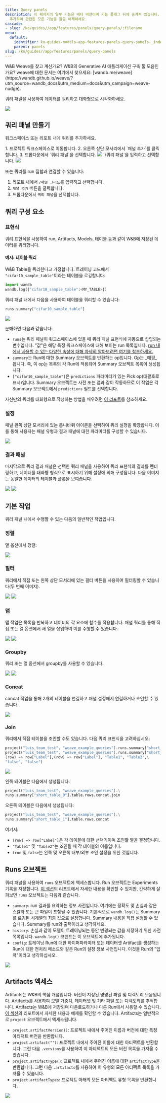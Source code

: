 ```yaml
---
title: Query panels
description: 이 페이지의 일부 기능은 베타 버전이며 기능 플래그 뒤에 숨겨져 있습니다. 프로필 페이지의 자기 소개에 `weave-plot`을
  추가하여 관련된 모든 기능을 잠금 해제하세요.
cascade:
- slug: /ko/guides//app/features/panels/query-panels/:filename
menu:
  default:
    identifier: ko-guides-models-app-features-panels-query-panels-_index
    parent: panels
slug: /ko/guides//app/features/panels/query-panels
---
```


<Note>
W&B Weave를 찾고 계신가요? W&B의 Generative AI 애플리케이션 구축 툴 모음인가요? weave에 대한 문서는 여기에서 찾으세요: [wandb.me/weave](https://wandb.github.io/weave/?utm_source=wandb_docs&utm_medium=docs&utm_campaign=weave-nudge).
</Note>

쿼리 패널을 사용하여 데이터를 쿼리하고 대화형으로 시각화하세요.

<Frame>
    <img src="/images/weave/pretty_panel.png"  />
</Frame>

## 쿼리 패널 만들기

워크스페이스 또는 리포트 내에 쿼리를 추가하세요.

<Tabs>
<Tab title="프로젝트 워크스페이스">
1. 프로젝트 워크스페이스로 이동합니다.
  2. 오른쪽 상단 모서리에서 `패널 추가`를 클릭합니다.
  3. 드롭다운에서 `쿼리 패널`을 선택합니다.
  <Frame>
    <img src="/images/weave/add_weave_panel_workspace.png"  />
</Frame>
</Tab>
<Tab title="W&B 리포트">
`/쿼리 패널`을 입력하고 선택합니다.

<Frame>
    <img src="/images/weave/add_weave_panel_report_1.png"  />
</Frame>

또는 쿼리를 run 집합과 연결할 수 있습니다:
1. 리포트 내에서 `/패널 그리드`를 입력하고 선택합니다.
2. `패널 추가` 버튼을 클릭합니다.
3. 드롭다운에서 `쿼리 패널`을 선택합니다.
</Tab>
</Tabs>

## 쿼리 구성 요소

### 표현식

쿼리 표현식을 사용하여 run, Artifacts, Models, 테이블 등과 같이 W&B에 저장된 데이터를 쿼리합니다.

#### 예시: 테이블 쿼리
W&B Table을 쿼리한다고 가정합니다. 트레이닝 코드에서 `"cifar10_sample_table"`이라는 테이블을 로깅합니다:

```python
import wandb
wandb.log({"cifar10_sample_table":<MY_TABLE>})
```

쿼리 패널 내에서 다음을 사용하여 테이블을 쿼리할 수 있습니다:
```python
runs.summary["cifar10_sample_table"]
```
<Frame>
    <img src="/images/weave/basic_weave_expression.png"  />
</Frame>

분해하면 다음과 같습니다:

* `runs`는 쿼리 패널이 워크스페이스에 있을 때 쿼리 패널 표현식에 자동으로 삽입되는 변수입니다. "값"은 해당 특정 워크스페이스에 대해 보이는 run 목록입니다. [run 내에서 사용할 수 있는 다양한 속성에 대해 자세히 알아보려면 여기를 참조하세요.](/ko/guides/track/public-api-guide/#understanding-the-different-attributes)
* `summary`는 Run에 대한 Summary 오브젝트를 반환하는 op입니다. Op는 _매핑_됩니다. 즉, 이 op는 목록의 각 Run에 적용되어 Summary 오브젝트 목록이 생성됩니다.
* `["cifar10_sample_table"]`은 `predictions` 파라미터가 있는 Pick op(대괄호로 표시)입니다. Summary 오브젝트는 사전 또는 맵과 같이 작동하므로 이 작업은 각 Summary 오브젝트에서 `predictions` 필드를 선택합니다.

자신만의 쿼리를 대화형으로 작성하는 방법을 배우려면 [이 리포트](https://wandb.ai/luis_team_test/weave_example_queries/reports/Weave-queries---Vmlldzo1NzIxOTY2?accessToken=bvzq5hwooare9zy790yfl3oitutbvno2i6c2s81gk91750m53m2hdclj0jvryhcr)를 참조하세요.

### 설정

패널 왼쪽 상단 모서리에 있는 톱니바퀴 아이콘을 선택하여 쿼리 설정을 확장합니다. 이를 통해 사용자는 패널 유형과 결과 패널에 대한 파라미터를 구성할 수 있습니다.

<Frame>
    <img src="/images/weave/weave_panel_config.png"  />
</Frame>

### 결과 패널

마지막으로 쿼리 결과 패널은 선택한 쿼리 패널을 사용하여 쿼리 표현식의 결과를 렌더링하고, 데이터를 대화형 형식으로 표시하기 위해 설정에 의해 구성됩니다. 다음 이미지는 동일한 데이터의 테이블과 플롯을 보여줍니다.

<Frame>
    <img src="/images/weave/result_panel_table.png"  />
</Frame>

<Frame>
    <img src="/images/weave/result_panel_plot.png"  />
</Frame>

## 기본 작업
쿼리 패널 내에서 수행할 수 있는 다음의 일반적인 작업입니다.
### 정렬
열 옵션에서 정렬:
<Frame>
    <img src="/images/weave/weave_sort.png"  />
</Frame>

### 필터
쿼리에서 직접 또는 왼쪽 상단 모서리에 있는 필터 버튼을 사용하여 필터링할 수 있습니다(두 번째 이미지).
<Frame>
    <img src="/images/weave/weave_filter_1.png"  />
</Frame>
<Frame>
    <img src="/images/weave/weave_filter_2.png"  />
</Frame>

### 맵
맵 작업은 목록을 반복하고 데이터의 각 요소에 함수를 적용합니다. 패널 쿼리를 통해 직접 또는 열 옵션에서 새 열을 삽입하여 이를 수행할 수 있습니다.
<Frame>
    <img src="/images/weave/weave_map.png"  />
</Frame>
<Frame>
    <img src="/images/weave/weave_map.gif"  />
</Frame>

### Groupby
쿼리 또는 열 옵션에서 groupby를 사용할 수 있습니다.
<Frame>
    <img src="/images/weave/weave_groupby.png"  />
</Frame>
<Frame>
    <img src="/images/weave/weave_groupby.gif"  />
</Frame>

### Concat
concat 작업을 통해 2개의 테이블을 연결하고 패널 설정에서 연결하거나 조인할 수 있습니다.
<Frame>
    <img src="/images/weave/weave_concat.gif"  />
</Frame>

### Join
쿼리에서 직접 테이블을 조인할 수도 있습니다. 다음 쿼리 표현식을 고려하십시오:
```python
project("luis_team_test", "weave_example_queries").runs.summary["short_table_0"].table.rows.concat.join(\
project("luis_team_test", "weave_example_queries").runs.summary["short_table_1"].table.rows.concat,\
(row) => row["Label"],(row) => row["Label"], "Table1", "Table2",\
"false", "false")
```
<Frame>
    <img src="/images/weave/weave_join.png"  />
</Frame>

왼쪽 테이블은 다음에서 생성됩니다:
```python
project("luis_team_test", "weave_example_queries").\
runs.summary["short_table_0"].table.rows.concat.join
```
오른쪽 테이블은 다음에서 생성됩니다:
```python
project("luis_team_test", "weave_example_queries").\
runs.summary["short_table_1"].table.rows.concat
```
여기서:
* `(row) => row["Label"]`은 각 테이블에 대한 선택기이며 조인할 열을 결정합니다.
* `"Table1"` 및 `"Table2"`는 조인될 때 각 테이블의 이름입니다.
* `true` 및 `false`는 왼쪽 및 오른쪽 내부/외부 조인 설정을 위한 것입니다.

## Runs 오브젝트
쿼리 패널을 사용하여 `runs` 오브젝트에 엑세스합니다. Run 오브젝트는 Experiments 기록을 저장합니다. [이 섹션](https://wandb.ai/luis_team_test/weave_example_queries/reports/Weave-queries---Vmlldzo1NzIxOTY2?accessToken=bvzq5hwooare9zy790yfl3oitutbvno2i6c2s81gk91750m53m2hdclj0jvryhcr#3.-accessing-runs-object)의 리포트에서 자세한 내용을 확인할 수 있지만, 간략하게 살펴보면 `runs` 오브젝트는 다음과 같습니다.
* `summary`: run 결과를 요약하는 정보 사전입니다. 여기에는 정확도 및 손실과 같은 스칼라 또는 큰 파일이 포함될 수 있습니다. 기본적으로 `wandb.log()`는 Summary를 로깅된 시계열의 최종 값으로 설정합니다. Summary 내용을 직접 설정할 수 있습니다. Summary를 run의 출력이라고 생각하세요.
* `history`: 손실과 같이 모델이 트레이닝되는 동안 변경되는 값을 저장하기 위한 사전 목록입니다. `wandb.log()` 코맨드는 이 오브젝트에 추가됩니다.
* `config`: 트레이닝 Run에 대한 하이퍼파라미터 또는 데이터셋 Artifact를 생성하는 Run에 대한 전처리 메소드와 같은 Run의 설정 정보 사전입니다. 이것을 Run의 "입력"이라고 생각하십시오.
<Frame>
    <img src="/images/weave/weave_runs_object.png"  />
</Frame>

## Artifacts 엑세스

Artifacts는 W&B의 핵심 개념입니다. 버전이 지정된 명명된 파일 및 디렉토리 모음입니다. Artifacts를 사용하여 모델 가중치, 데이터셋 및 기타 파일 또는 디렉토리를 추적합니다. Artifacts는 W&B에 저장되며 다운로드하거나 다른 Run에서 사용할 수 있습니다. [이 섹션](https://wandb.ai/luis_team_test/weave_example_queries/reports/Weave-queries---Vmlldzo1NzIxOTY2?accessToken=bvzq5hwooare9zy790yfl3oitutbvno2i6c2s81gk91750m53m2hdclj0jvryhcr#4.-accessing-artifacts)의 리포트에서 자세한 내용과 예제를 확인할 수 있습니다. Artifacts는 일반적으로 `project` 오브젝트에서 엑세스됩니다.
* `project.artifactVersion()`: 프로젝트 내에서 주어진 이름과 버전에 대한 특정 아티팩트 버전을 반환합니다.
* `project.artifact("")`: 프로젝트 내에서 주어진 이름에 대한 아티팩트를 반환합니다. 그런 다음 `.versions`를 사용하여 이 아티팩트의 모든 버전 목록을 가져올 수 있습니다.
* `project.artifactType()`: 프로젝트 내에서 주어진 이름에 대한 `artifactType`을 반환합니다. 그런 다음 `.artifacts`를 사용하여 이 유형의 모든 아티팩트 목록을 가져올 수 있습니다.
* `project.artifactTypes`: 프로젝트 아래의 모든 아티팩트 유형 목록을 반환합니다.
<Frame>
    <img src="/images/weave/weave_artifacts.png"  />
</Frame>
